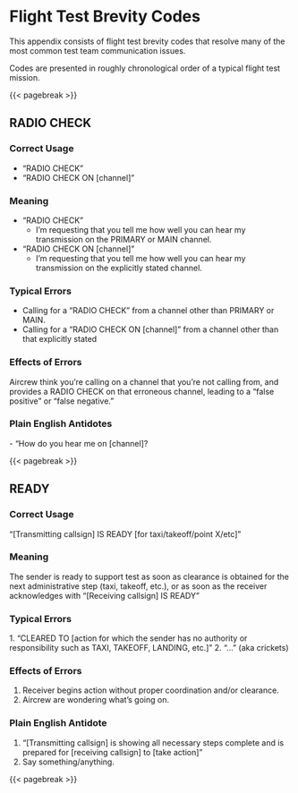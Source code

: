 # Flight Test Brevity Codes {#sec-flighttestbrevity}

This appendix consists of flight test brevity codes that resolve many of the most common test team communication issues.

Codes are presented in roughly chronological order of a typical flight test mission.

{{< pagebreak >}}

## RADIO CHECK

### Correct Usage {.unnumbered}

-   "RADIO CHECK"
-   "RADIO CHECK ON \[channel\]"

### Meaning {.unnumbered}

-   "RADIO CHECK"
    -   I'm requesting that you tell me how well you can hear my transmission on the PRIMARY or MAIN channel.\
-   "RADIO CHECK ON \[channel\]"
    -   I'm requesting that you tell me how well you can hear my transmission on the explicitly stated channel.

### Typical Errors {.unnumbered}

-   Calling for a "RADIO CHECK" from a channel other than PRIMARY or MAIN.
-   Calling for a "RADIO CHECK ON \[channel\]" from a channel other than that explicitly stated

### Effects of Errors {.unnumbered}

Aircrew think you're calling on a channel that you're not calling from, and provides a RADIO CHECK on that erroneous channel, leading to a "false positive" or "false negative."

### Plain English Antidotes {.unnumbered}

- "How do you hear me on \[channel\]?

{{< pagebreak >}}

## READY

### Correct Usage {.unnumbered}

"\[Transmitting callsign\] IS READY \[for taxi/takeoff/point X/etc\]"

### Meaning {.unnumbered}

The sender is ready to support test as soon as clearance is obtained for the next administrative step (taxi, takeoff, etc.), or as soon as the receiver acknowledges with "\[Receiving callsign\] IS READY"

### Typical Errors {.unnumbered}

1. "CLEARED TO \[action for which the sender has no authority or responsibility such as TAXI, TAKEOFF, LANDING, etc.\]" 2. "…" (aka crickets)

### Effects of Errors {.unnumbered}

1.  Receiver begins action without proper coordination and/or clearance.
2.  Aircrew are wondering what's going on.

### Plain English Antidote {.unnumbered}

1.  "\[Transmitting callsign\] is showing all necessary steps complete and is prepared for \[receiving callsign\] to \[take action\]"
2.  Say something/anything.

{{< pagebreak >}}

```{=html}
<!--# This is the section template
## CODE

### Correct Usage   {.unnumbered}

"CODE"

### Meaning {.unnumbered}

Meaning

### Typical Errors {.unnumbered}

Typical errors

### Effects of Errors   {.unnumbered}

Effects of errors

### Plain English Antidote  {.unnumbered}

Plain English Antidotes

{{< pagebreak >}}
-->
```